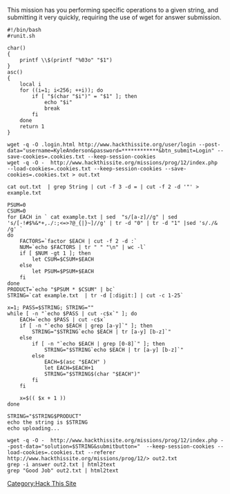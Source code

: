This mission has you performing specific operations to a given string, and submitting it very quickly, requiring the use of wget for answer submission.

<pre>
#!/bin/bash
#runit.sh

char()
{
	printf \\$(printf "%03o" "$1")
}
asc()
{
	local i
	for ((i=1; i<256; ++i)); do
		if [ "$(char "$i")" = "$1" ]; then
			echo "$i"
			break
		fi
	done
	return 1
}

wget -q -O .login.html http://www.hackthissite.org/user/login --post-data="username=KyleAnderson&password=************&btn_submit=Login" --save-cookies=.cookies.txt --keep-session-cookies
wget -q -O -  http://www.hackthissite.org/missions/prog/12/index.php  --load-cookies=.cookies.txt --keep-session-cookies --save-cookies=.cookies.txt > out.txt

cat out.txt  | grep String | cut -f 3 -d = | cut -f 2 -d '"' > example.txt 

PSUM=0
CSUM=0
for EACH in ` cat example.txt | sed  "s/[a-z]//g" | sed 's/[-!#$%&*+,./:;<=>?@_{|}~]//g' | tr -d "0" | tr -d "1" |sed 's/./& /g' `
do
	FACTORS=`factor $EACH | cut -f 2 -d :`
	NUM=`echo $FACTORS | tr " " "\n" | wc -l`
	if [ $NUM -gt 1 ]; then
		let CSUM=$CSUM+$EACH
	else
		let PSUM=$PSUM+$EACH
	fi
done
PRODUCT=`echo "$PSUM * $CSUM" | bc`
STRING=`cat example.txt  | tr -d [:digit:] | cut -c 1-25`

x=1; PASS=$STRING; STRING=""
while [ -n "`echo $PASS | cut -c$x`" ]; do 
	EACH=`echo $PASS | cut -c$x`
	if [ -n "`echo $EACH | grep [a-y]`" ]; then
		STRING="$STRING`echo $EACH | tr [a-y] [b-z]`"
	else
		if [ -n "`echo $EACH | grep [0-8]`" ]; then
			STRING="$STRING`echo $EACH | tr [a-y] [b-z]`"
		else
			EACH=$(asc "$EACH" )
			let EACH=$EACH+1
			STRING="$STRING$(char "$EACH")"
		fi
	fi
	
	x=$(( $x + 1 ))
done

STRING="$STRING$PRODUCT"
echo the string is $STRING
echo uploading...

wget -q -O -  http://www.hackthissite.org/missions/prog/12/index.php --post-data="solution=$STRING&submitbutton="  --keep-session-cookies --load-cookies=.cookies.txt --referer http://www.hackthissite.org/missions/prog/12/> out2.txt
grep -i answer out2.txt | html2text
grep "Good Job" out2.txt | html2text
</pre>

[[Category:Hack This Site]]